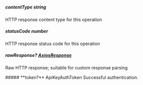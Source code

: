 
##### **contentType** string
HTTP response content type for this operation

##### **statusCode** number
HTTP response status code for this operation

##### **rawResponse?** [AxiosResponse](https://axios-http.com/docs/res_schema)
Raw HTTP response; suitable for custom response parsing

<Collapsible>
    ##### **token?** ApiKeyAuthToken
    Successful authentication.
    <Collapsible.Break/>
    <ApiKeyAuthToken/>
</Collapsible>

